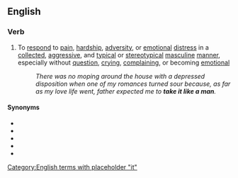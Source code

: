 ==English==

===Verb===
{{en-verb|[[takes]] it like a man|[[taking]] it like a man|[[took]] it like a man|[[taken]] it like a man}}

# {{label|en|idiom}} To [[respond]] to [[pain]], [[hardship]], [[adversity]], or [[emotional]] [[distress]] in a [[collected]], [[aggressive]], and [[typical]] or [[stereotypical]] [[masculine]] [[manner]], especially without [[question]], [[crying]], [[complaining]], or becoming [[emotional]]
#: ''There was no moping around the house with a depressed disposition when one of my romances turned sour because, as far as my love life went, father expected me to '''take it like a man'''.''

====Synonyms====
* {{l|en|buck up}}
* {{l|en|deal with it}}
* {{l|en|man up}}
* {{l|en|suck it up}}
* {{l|en|take one for the team}}

[[Category:English terms with placeholder "it"]]